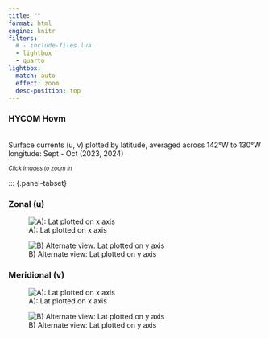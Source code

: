 ```yaml
---
title: ""
format: html
engine: knitr
filters:
  # - include-files.lua
  - lightbox
  - quarto
lightbox: 
  match: auto
  effect: zoom
  desc-position: top
---
```



### HYCOM Hovm

<br>
Surface currents (u, v) plotted by latitude, averaged across 142°W to 130°W longitude: Sept - Oct (2023, 2024)
<br> 

[*Click images to zoom in*]{style="font-size: 80%;"} <br>

::: {.panel-tabset}

### Zonal (u)
![A): Lat plotted on x axis](docs/images/plot_hovm_hycom_u_lons_142W_to_130W_sept_oct_2023_and_2024_ux_axis.png){group="hycom-hovm"}

![B) Alternate view: Lat plotted on y axis](docs/images/plot_hovm_hycom_u_lons_142W_to_130W_sept_oct_2023_and_2024_uy_axis.png){group="hycom-hovm"}


### Meridional (v)
![A): Lat plotted on x axis](docs/images/plot_hovm_hycom_v_lons_142W_to_130W_sept_oct_2023_and_2024_vx_axis.png){group="hycom-hovm"}

![B) Alternate view: Lat plotted on y axis](docs/images/plot_hovm_hycom_v_lons_142W_to_130W_sept_oct_2023_and_2024_vy_axis.png){group="hycom-hovm"}